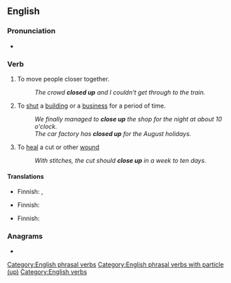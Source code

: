 {{also|closeup|close-up}}
==English==

===Pronunciation===
* {{IPA|/kləʊzˈʌp/|lang=en}}

===Verb===
{{head|en|verb}}

# To move people closer together.
#: ''The crowd '''closed up''' and I couldn't get through to the train.''
# To [[shut]] a [[building]] or a [[business]] for a period of time.
#: ''We finally managed to '''close up''' the shop for the night at about 10 o'clock.''
#: ''The car factory has '''closed up''' for the August holidays.''
# To [[heal]] a cut or other [[wound]]
#: ''With stitches, the cut should '''close up''' in a week to ten days.''

====Translations====
{{trans-top|to move closer together}}
* Finnish: {{t+|fi|tiivistyä}}, {{t+|fi|tiivistää}}
{{trans-mid}}
{{trans-bottom}}

{{trans-top|to shut for a period of time}}
* Finnish: {{t+|fi|sulkea}}
{{trans-mid}}
{{trans-bottom}}

{{trans-top|of a wound, to heal}}
* Finnish: {{t+|fi|umpeutua}}
{{trans-mid}}
{{trans-bottom}}

===Anagrams===
* {{anagrams|en|couples|culpeos|opuscle}}

[[Category:English phrasal verbs]]
[[Category:English phrasal verbs with particle (up)]]
[[Category:English verbs]]